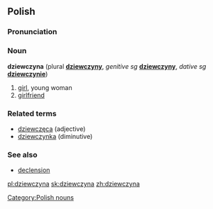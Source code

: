 ==Polish==
===Pronunciation===
{{IPA|/ʥɛfˈt͡ʂɨna/}}

===Noun===
'''dziewczyna''' {{f}} (plural '''[[dziewczyny]]''', ''genitive sg'' '''[[dziewczyny]]''', ''dative sg'' '''[[dziewczynie]]''')

# [[girl]], young woman
# [[girlfriend]]

===Related terms===
* [[dziewczęca]] (adjective)
* [[dziewczynka]] (diminutive)

===See also===
*[[Wiktionary Appendix:Polish hard feminine noun declension|declension]]

[[Category:Polish nouns]]

[[pl:dziewczyna]]
[[sk:dziewczyna]]
[[zh:dziewczyna]]